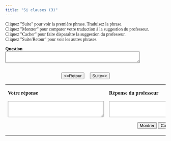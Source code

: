 ```yaml
---
title: "Si clauses (3)"
---
```

<head>
  <style>
    body {
      font-family: Garamond, serif;
    }
  </style>
</head>

Cliquez &quot;Suite&quot; pour voir la  premi&egrave;re phrase. Traduisez la phrase. <br>
Cliquez &quot;Montrer&quot; pour comparer votre traduction &agrave; la suggestion du professeur.<br>
Cliquez &quot;Cacher&quot; pour faire dispara&icirc;tre la suggestion du professeur. <br />
Cliquez &quot;Suite/Retour&quot; pour voir les autres phrases.<br>

  <form name="qbox" action="" method="post">
    <p>
      <b>Question</b><br />
      <textarea name="q" rows="2" wrap="virtual" cols="50"></textarea>
    </p>
    <center>
      <br>
      <button onClick="begin(-1)" type="button">&lt;=Retour</button>
      &nbsp; &nbsp;
      <button onClick="begin(1)" type="button">Suite=&gt;</button>
      <br />

    </center>
  </form>

  <table width="80%" border="0" align="center">
    <tbody>
      <tr>
        <td valign="top" width="236">
          <p>
            <b>Votre réponse</b>
          </p>
          <form name="Sinput" action="" method="post">
            <p>
              <textarea name="Content" rows="3" wrap="virtual" cols="35"></textarea>
            </p>
          </form>
        </td>
        <td valign="top" width="308">
          <p>
            <b>Réponse du professeur</b>
          </p>
          <form name="feedback" action="" method="post">
            <p>
              <textarea name="fb" rows="3" wrap="virtual" cols="35"></textarea>
            </p>
          </form>
          <form name="Check" action="" method="post">
            <center>
              <button onClick="checkAnswer()" type="button">Montrer</button>
              <button onClick="hideAnswer()" type="button">Cacher</button>
            </center>
          </form>
        </td>
      </tr>
    </tbody>
  </table>


<SCRIPT language=Javascript><!--//
//  This code is based on a script by Marmoe Soemarmo.  
//  Dan Beeby modified it and wrote the creation interface, JavaScripts, and Perl Scripts.
//  http://lang.swarthmore.edu/mellon -- dbeeby@haverford.edu.
//  Content by Alison Murray Levine, University of Virginia, alevine@virginia.edu.
//  You may borrow and modify these scripts, but please give credit where credit is due.
	var Question= new Array();
	var Answer= new Array();
//---------------------DATA--------------------

Question[1]="If she asks him to help, what will he say ?";Question[2]="If she asked him to help, what would he say ?";Question[3]="If she had asked him to help, what would he have said ?";Question[4]="If you don’t take that umbrella, it will definitely rain.";Question[5]="If it doesn’t rain, we’ll go on a boat tour.";Question[6]="If I were luckier, I would have a job by now.";Question[7]="If I had given her more time, she would have come to a different conclusion.";Question[8]="If she had known of his phobia, she would not have asked him to climb the ladder.";Question[9]="If they call tonight, tell them I’m not here.";

Answer[1]="Si elle lui demande de l’aider, qu’est-ce qu’il dira ?";Answer[2]="Si elle lui demandait de l’aider, qu’est-ce qu’il dirait ?";Answer[3]="Si elle lui avait demandé de l’aider, qu’est-ce qu’il aurait dit ?";Answer[4]="Si vous ne prenez pas ce parapluie, il pleuvra, c’est sûr.";Answer[5]="S’il ne pleut pas, nous ferons un tour en bateau.";Answer[6]="Si j’avais plus de chance, j’aurais un poste maintenant.";Answer[7]="Si je lui avais donné plus de temps, elle serait arrivée à une conclusion différente.";Answer[8]="Si elle avait été au courant de sa phobie, elle ne lui aurait pas demandé de monter sur l’échelle.";Answer[9]="S’ils appellent ce soir, dites-leur que je ne suis pas là.";

//-------------------END DATA-------------
 var NextQ = 0;
  var QN = 0;

  function begin(QN) {
    NextQ = NextQ + QN;
    if (Question[NextQ] == null) {
      alert("Il n’y a plus de questions. Cliquez sur suite/retour pour revoir les questions.");
    }
    document.feedback.fb.value = "";
    document.Sinput.Content.value = "";
    document.qbox.q.value = Question[NextQ];
  }

  function checkAnswer() {
    if (document.Sinput.Content.value === "") {
      document.feedback.fb.value = "Essayez de répondre à la question avant de voir la réponse du professeur.";
    } else {
      document.feedback.fb.value = Answer[NextQ];
    }
  }

  function hideAnswer() {
    document.feedback.fb.value = "";
  }
  //-->
</script>

